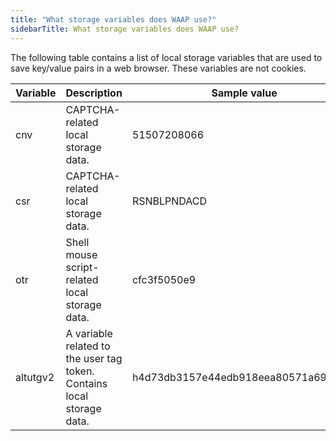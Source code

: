 ---
title: "What storage variables does WAAP use?"
sidebarTitle: What storage variables does WAAP use?
---

The following table contains a list of local storage variables that are used to save key/value pairs in a web browser. These variables are not cookies. 

Variable | Description | Sample value  
---|---|---  
cnv | CAPTCHA-related local storage data. | 51507208066  
csr | CAPTCHA-related local storage data. | RSNBLPNDACD  
otr | Shell mouse script-related local storage data. | cfc3f5050e9  
altutgv2  | A variable related to the user tag token. Contains local storage data. | h4d73db3157e44edb918eea80571a69f2776